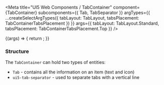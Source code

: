 
<Meta
  title="UI5 Web Components / TabContainer"
  component={TabContainer}
  subcomponents={{ Tab, TabSeparator }}
  argTypes={{
    ...createSelectArgTypes({ tabLayout: TabLayout, tabsPlacement: TabContainerTabsPlacement })
  }}
  args={{
    tabLayout: TabLayout.Standard,
    tabsPlacement: TabContainerTabsPlacement.Top
  }}
/>

<DocsHeader />

<Canvas>
  <Story name="Default">
    {(args) => {
      return <TabContainer {...args} />;
    }}
  </Story>
</Canvas>

<ArgsTable story="." />
<div style={{fontFamily:'var(--sapFontFamily)', fontSize:'var(--sapFontSize)', color:'var(--sapTextColor)'}}>
<h3>Structure</h3>

The <code>TabContainer</code> can hold two types of entities:
<ul>
  <li><code>Tab</code> - contains all the information on an item (text and icon)</li>
  <li><code>ui5-tab-separator</code> - used to separate tabs with a vertical line</li>
</ul>
</div>